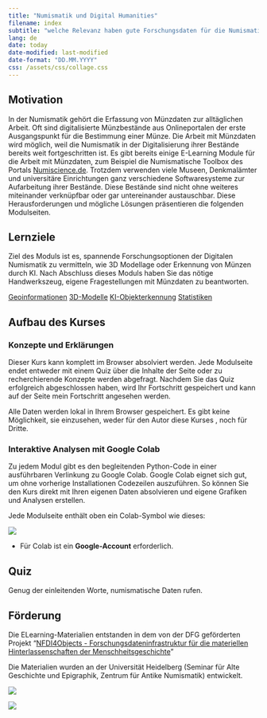 ```yaml
---
title: "Numismatik und Digital Humanities"
filename: index
subtitle: "welche Relevanz haben gute Forschungsdaten für die Numismatik?"
lang: de
date: today
date-modified: last-modified
date-format: "DD.MM.YYYY"
css: /assets/css/collage.css
---
```


## Motivation

In der Numismatik gehört die Erfassung von Münzdaten zur alltäglichen Arbeit. Oft sind digitalisierte Münzbestände aus Onlineportalen der erste Ausgangspunkt für die Bestimmung einer Münze. Die Arbeit mit Münzdaten wird möglich, weil die Numismatik in der Digitalisierung ihrer Bestände bereits weit fortgeschritten ist. Es gibt bereits einige E-Learning Module für die Arbeit mit Münzdaten, zum Beispiel die Numismatische Toolbox des Portals [Numiscience.de]("https://pecunia.zaw.uni-heidelberg.de/NumiScience/ocre-online-coins-of-the-roman-empire").
Trotzdem verwenden viele Museen, Denkmalämter und universitäre Einrichtungen ganz verschiedene Softwaresysteme zur Aufarbeitung ihrer Bestände. Diese Bestände sind nicht ohne weiteres miteinander verknüpfbar oder gar untereinander austauschbar. Diese Herausforderungen und mögliche Lösungen präsentieren die folgenden Modulseiten.

## Lernziele
Ziel des Moduls ist es, spannende Forschungsoptionen der Digitalen Numismatik zu vermitteln, wie 3D Modellage oder Erkennung von Münzen durch KI. Nach Abschluss dieses Moduls haben Sie das nötige Handwerkszeug, eigene Fragestellungen mit Münzdaten zu beantworten.

<div class="text-collage">
  <a href="https://chre.ashmus.ox.ac.uk/hoard/4155" target="_blank" style="background-image: url('/assets/img/hortfund_karte.jpg');">Geoinformationen</a>
  <a href="https://pecunia.zaw.uni-heidelberg.de/NumiScience/ludwig-in-3d" target="_blank" style="background-image: url('/assets/img/3D_Modell.jpg');">3D-Modelle</a>
  <a href="https://colab.research.google.com/drive/1QpHpuCaGdZ56KoUY32a6GITzvD9AD8fH" target="_blank" style="background-image: url('/assets/img/object_recognition.jpg');">KI-Objekterkennung</a>
  <a href="https://zenodo.org/records/11187474" target="_blank" style="background-image: url('/assets/img/statistics.jpg');">Statistiken</a>
</div>


## Aufbau des Kurses

### Konzepte und Erklärungen
Dieser Kurs kann komplett im Browser absolviert werden. Jede Modulseite endet entweder mit einem Quiz über die Inhalte der Seite oder zu recherchierende Konzepte werden abgefragt. Nachdem Sie das Quiz erfolgreich abgeschlossen haben, wird Ihr Fortschritt gespeichert und kann auf der Seite mein Fortschritt angesehen werden. 

::: {.callout-important}
Alle Daten werden lokal in Ihrem Browser gespeichert. Es gibt keine Möglichkeit, sie einzusehen, weder für den Autor diese Kurses , noch für Dritte.
:::

### Interaktive Analysen mit Google Colab

Zu jedem Modul gibt es den begleitenden Python-Code in einer ausführbaren Verlinkung zu Google Colab. Google Colab eignet sich gut, um ohne vorherige Installationen Codezeilen auszuführen. So können Sie den Kurs direkt mit Ihren eigenen Daten absolvieren und eigene Grafiken und Analysen erstellen. 
  
Jede Modulseite enthält oben ein Colab-Symbol wie dieses:  

<!-- this link to colab can used on other sites, remember to define filename in top yaml -->
[![](https://colab.research.google.com/assets/colab-badge.svg)](https://colab.research.google.com/github/mat141cel/eLearning-Vagheiten-NFDI/blob/main/Ressource/notebooks/{{< meta filename >}}.ipynb)

::: {.callout-tip title="Hinweis zur Nutzung"}
- Für Colab ist ein **Google-Account** erforderlich. 
:::

## Quiz

Genug der einleitenden Worte, numismatische Daten rufen.

<div id="intro_quiz"></div>

<script src="/assets/js/quiz.js"></script>
<link rel="stylesheet" href="/assets/css/quiz.css">

<script>
// Define quiz questions
window["intro_quiz_data"] = [
  {
    question: "Wie kann der Kurs interaktive Analysen ausführen?",
    choices: [
      { text: "Direkt auf GitHub Pages", feedback: "❌ Falsch! GitHub Pages ist statisch." },
      { text: "Durch Kopieren des Codes in Google Colab", feedback: "✅ Richtig! Colab erlaubt interaktives Ausführen der Python-/R-Codezellen." },
      { text: "Mit Offline-Software nur", feedback: "❌ Falsch! Der Kurs ist browserbasiert, Colab wird genutzt." },
      { text: "Nur auf mobilen Geräten", feedback: "❌ Falsch! Desktop und mobile Browser funktionieren." }
    ]
  },
  {
    question: "Wie wird der Fortschritt des Kurses gespeichert?",
    choices: [
      { text: "Auf einem Server der Universität", feedback: "❌ Falsch! Alle Daten bleiben lokal im Browser." },
      { text: "In der Cloud von Google ohne Zustimmung", feedback: "❌ Falsch! Nur Colab speichert temporär, Quarto nutzt lokalStorage." },
      { text: "Lokal im Browser über localStorage", feedback: "✅ Richtig! Der Fortschritt wird nur im Browser gespeichert." },
      { text: "Über Cookies auf GitHub Pages", feedback: "❌ Falsch! GitHub Pages ist statisch und speichert keine Cookies." }
    ]
  },
  {
    question: "Welche Herausforderung wird in der Numismatik bei digitalisierten Beständen beschrieben?",
    choices: [
      { text: "Alle Daten sind automatisch miteinander verknüpft", feedback: "❌ Falsch! Die Bestände sind heterogen und schwer kombinierbar." },
      { text: "Verschiedene Museen haben unterschiedliche Softwaresysteme", feedback: "✅ Richtig! Unterschiedliche Systeme erschweren den Austausch." },
      { text: "Digitale Münzen ersetzen physische Münzen", feedback: "❌ Falsch! Digitalisierung ergänzt nur die Forschung." },
      { text: "Es gibt keine Herausforderung, alles ist standardisiert", feedback: "❌ Falsch! Standardisierung ist gerade eine Herausforderung." }
    ]
  }
];
if (!localStorage.getItem("progress")) {
    localStorage.setItem("progress", "0");
}
document.addEventListener("DOMContentLoaded", () => {
    renderQuiz("intro_quiz", window["intro_quiz_data"], {
        quizKey: "intro_quiz_completed",
        onComplete: () => console.log("Quiz completed!")
    });
});
</script>


## Förderung {.appendix}

Die ELearning-Materialien entstanden in dem von der DFG geförderten Projekt "[NFDI4Objects - Forschungsdateninfrastruktur für die materiellen Hinterlassenschaften der Menschheitsgeschichte](https://gepris.dfg.de/gepris/projekt/501836407){target="_blank"}" 

Die Materialien wurden an der Universität Heidelberg (Seminar für Alte Geschichte und Epigraphik, Zentrum für Antike Numismatik) entwickelt.

![](/brand/logos/n4o_logo_verlauf_claim_lang.svg)

![](/assets/img/dfg_logo_schriftzug_blau_foerderung_4c.jpeg)
